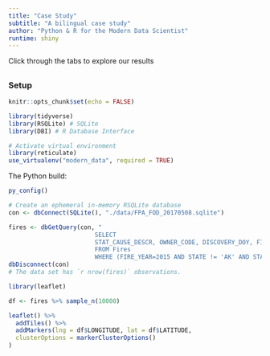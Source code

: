 ```yaml
---
title: "Case Study"
subtitle: "A bilingual case study"
author: "Python & R for the Modern Data Scientist"
runtime: shiny
---
```


Click through the tabs to explore our results

## {.tabset}

### Setup

```r

knitr::opts_chunk$set(echo = FALSE)

library(tidyverse)
library(RSQLite) # SQLite
library(DBI) # R Database Interface

# Activate virtual environment
library(reticulate)
use_virtualenv("modern_data", required = TRUE)
```

The Python build:

```r
py_config()
```

```r
# Create an ephemeral in-memory RSQLite database
con <- dbConnect(SQLite(), "./data/FPA_FOD_20170508.sqlite")

fires <- dbGetQuery(con, "
                        SELECT
                        STAT_CAUSE_DESCR, OWNER_CODE, DISCOVERY_DOY, FIRE_SIZE, LATITUDE, LONGITUDE
                        FROM Fires  
                        WHERE (FIRE_YEAR=2015 AND STATE != 'AK' AND STATE != 'HI' AND STATE != 'PR');")
dbDisconnect(con)
# The data set has `r nrow(fires)` observations.
```



```r
library(leaflet)

df <- fires %>% sample_n(10000)

leaflet() %>%
  addTiles() %>%
  addMarkers(lng = df$LONGITUDE, lat = df$LATITUDE,
  clusterOptions = markerClusterOptions()
)
```

